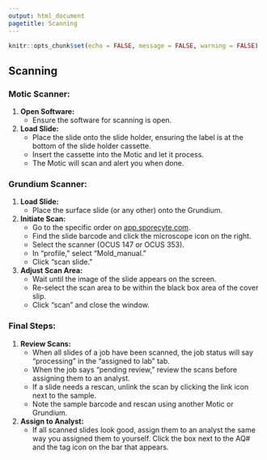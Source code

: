 ```yaml
---
output: html_document
pagetitle: Scanning
---
```

```r
knitr::opts_chunk$set(echo = FALSE, message = FALSE, warning = FALSE)
```

## Scanning

### Motic Scanner:

1. **Open Software:**
   - Ensure the software for scanning is open.

2. **Load Slide:**
   - Place the slide onto the slide holder, ensuring the label is at the bottom of the slide holder cassette.
   - Insert the cassette into the Motic and let it process.
   - The Motic will scan and alert you when done.

### Grundium Scanner:

1. **Load Slide:**
   - Place the surface slide (or any other) onto the Grundium.

2. **Initiate Scan:**
   - Go to the specific order on [app.sporecyte.com](https://app.sporecyte.com).
   - Find the slide barcode and click the microscope icon on the right.
   - Select the scanner (OCUS 147 or OCUS 353).
   - In "profile," select "Mold_manual."
   - Click "scan slide."

3. **Adjust Scan Area:**
   - Wait until the image of the slide appears on the screen.
   - Re-select the scan area to be within the black box area of the cover slip.
   - Click "scan" and close the window.

### Final Steps:

1. **Review Scans:**
   - When all slides of a job have been scanned, the job status will say "processing" in the "assigned to lab" tab.
   - When the job says "pending review," review the scans before assigning them to an analyst.
   - If a slide needs a rescan, unlink the scan by clicking the link icon next to the sample.
   - Note the sample barcode and rescan using another Motic or Grundium.

2. **Assign to Analyst:**
   - If all scanned slides look good, assign them to an analyst the same way you assigned them to yourself. Click the box next to the AQ# and the tag icon on the bar that appears.
